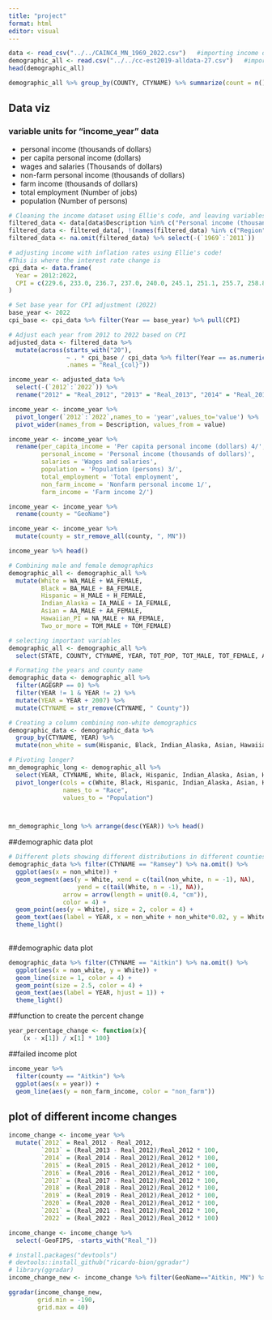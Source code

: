 ```yaml
---
title: "project"
format: html
editor: visual
---
```


```r
data <- read_csv("../../CAINC4_MN_1969_2022.csv")   #importing income dataset
demographic_all <- read.csv("../../cc-est2019-alldata-27.csv")   #importing demographic dataset
head(demographic_all)

demographic_all %>% group_by(COUNTY, CTYNAME) %>% summarize(count = n())
```

## Data viz

### variable units for "income_year" data

-   personal income (thousands of dollars)
-   per capita personal income (dollars)
-   wages and salaries (Thousands of dollars)
-   non-farm personal income (thousands of dollars)
-   farm income (thousands of dollars)
-   total employment (Number of jobs)
-   population (Number of persons)

```r

# Cleaning the income dataset using Ellie's code, and leaving variables 
filtered_data <- data[data$Description %in% c("Personal income (thousands of dollars)", "Per capita personal income (dollars) 4/", "Wages and salaries", "Nonfarm personal income 1/", "Farm income 2/", "Total employment", "Population (persons) 3/"), ]
filtered_data <- filtered_data[, !(names(filtered_data) %in% c("Region", "LineCode", "TableName", "Unit", "IndustryClassification"))]
filtered_data <- na.omit(filtered_data) %>% select(-(`1969`:`2011`))

# adjusting income with inflation rates using Ellie's code!
#This is where the interest rate change is
cpi_data <- data.frame(
  Year = 2012:2022,
  CPI = c(229.6, 233.0, 236.7, 237.0, 240.0, 245.1, 251.1, 255.7, 258.8, 271.0, 292.7) 
)

# Set base year for CPI adjustment (2022)
base_year <- 2022
cpi_base <- cpi_data %>% filter(Year == base_year) %>% pull(CPI)

# Adjust each year from 2012 to 2022 based on CPI
adjusted_data <- filtered_data %>%
  mutate(across(starts_with("20"), 
                ~ . * cpi_base / cpi_data %>% filter(Year == as.numeric(substring(cur_column(), 1, 4))) %>% pull(CPI),
                .names = "Real_{col}"))

income_year <- adjusted_data %>% 
  select(-(`2012`:`2022`)) %>% 
  rename("2012" = "Real_2012", "2013" = "Real_2013", "2014" = "Real_2014", "2015" = "Real_2015", "2016" = "Real_2016", "2017" = "Real_2017", "2018" = "Real_2018", "2019" = "Real_2019", "2020" = "Real_2020", "2021" = "Real_2021", "2022" = "Real_2022")

income_year <- income_year %>% 
  pivot_longer(`2012`:`2022`,names_to = 'year',values_to='value') %>%
  pivot_wider(names_from = Description, values_from = value)

income_year <- income_year %>% 
  rename(per_capita_income = 'Per capita personal income (dollars) 4/',
         personal_income = 'Personal income (thousands of dollars)',
         salaries = 'Wages and salaries',
         population = 'Population (persons) 3/',
         total_employment = 'Total employment',
         non_farm_income = 'Nonfarm personal income 1/',
         farm_income = 'Farm income 2/')

income_year <- income_year %>% 
  rename(county = "GeoName")

income_year <- income_year %>% 
  mutate(county = str_remove_all(county, ", MN"))

income_year %>% head()

```

```r
# Combining male and female demographics
demographic_all <- demographic_all %>%
  mutate(White = WA_MALE + WA_FEMALE,
         Black = BA_MALE + BA_FEMALE,
         Hispanic = H_MALE + H_FEMALE,
         Indian_Alaska = IA_MALE + IA_FEMALE,
         Asian = AA_MALE + AA_FEMALE,
         Hawaiian_PI = NA_MALE + NA_FEMALE,
         Two_or_more = TOM_MALE + TOM_FEMALE)

# selecting important variables
demographic_all <- demographic_all %>% 
  select(STATE, COUNTY, CTYNAME, YEAR, TOT_POP, TOT_MALE, TOT_FEMALE, AGEGRP, White, Black, Hispanic, Indian_Alaska, Asian, Hawaiian_PI, Two_or_more)

# Formating the years and county name
demographic_data <- demographic_all %>% 
  filter(AGEGRP == 0) %>% 
  filter(YEAR != 1 & YEAR != 2) %>% 
  mutate(YEAR = YEAR + 2007) %>%
  mutate(CTYNAME = str_remove(CTYNAME, " County")) 

# Creating a column combining non-white demographics
demographic_data <- demographic_data %>% 
  group_by(CTYNAME, YEAR) %>% 
  mutate(non_white = sum(Hispanic, Black, Indian_Alaska, Asian, Hawaiian_PI, Two_or_more)) %>%   select(-AGEGRP, -STATE)

```

```r
# Pivoting longer?
mn_demographic_long <- demographic_all %>%
  select(YEAR, CTYNAME, White, Black, Hispanic, Indian_Alaska, Asian, Hawaiian_PI, Two_or_more) %>%
  pivot_longer(cols = c(White, Black, Hispanic, Indian_Alaska, Asian, Hawaiian_PI, Two_or_more),
               names_to = "Race",
               values_to = "Population")



mn_demographic_long %>% arrange(desc(YEAR)) %>% head()
```

##demographic data plot
```r
# Different plots showing different distributions in different counties filtered
demographic_data %>% filter(CTYNAME == "Ramsey") %>% na.omit() %>% 
  ggplot(aes(x = non_white)) +
  geom_segment(aes(y = White, xend = c(tail(non_white, n = -1), NA), 
                   yend = c(tail(White, n = -1), NA)),
               arrow = arrow(length = unit(0.4, "cm")),
               color = 4) +
  geom_point(aes(y = White), size = 2, color = 4) +
  geom_text(aes(label = YEAR, x = non_white + non_white*0.02, y = White)) +
  theme_light()
  
```

##demographic data plot
```r
demographic_data %>% filter(CTYNAME == "Aitkin") %>% na.omit() %>% 
  ggplot(aes(x = non_white, y = White)) +
  geom_line(size = 1, color = 4) +
  geom_point(size = 2.5, color = 4) +
  geom_text(aes(label = YEAR, hjust = 1)) +
  theme_light()
```

##function to create the percent change
```r
year_percentage_change <- function(x){
    (x - x[1]) / x[1] * 100}
```

##failed income plot
```r

income_year %>% 
  filter(county == "Aitkin") %>%
  ggplot(aes(x = year)) +
  geom_line(aes(y = non_farm_income, color = "non_farm"))
```

## plot of different income changes
```r
income_change <- income_year %>% 
  mutate(`2012` = Real_2012 - Real_2012,
         `2013` = (Real_2013 - Real_2012)/Real_2012 * 100,
         `2014` = (Real_2014 - Real_2012)/Real_2012 * 100,
         `2015` = (Real_2015 - Real_2012)/Real_2012 * 100,
         `2016` = (Real_2016 - Real_2012)/Real_2012 * 100,
         `2017` = (Real_2017 - Real_2012)/Real_2012 * 100,
         `2018` = (Real_2018 - Real_2012)/Real_2012 * 100,
         `2019` = (Real_2019 - Real_2012)/Real_2012 * 100,
         `2020` = (Real_2020 - Real_2012)/Real_2012 * 100,
         `2021` = (Real_2021 - Real_2012)/Real_2012 * 100,
         `2022` = (Real_2022 - Real_2012)/Real_2012 * 100)

income_change <- income_change %>% 
  select(-GeoFIPS, -starts_with("Real_"))
```


```r
# install.packages("devtools")
# devtools::install_github("ricardo-bion/ggradar")
# library(ggradar)
income_change_new <- income_change %>% filter(GeoName=="Aitkin, MN") %>% select(-GeoName)

ggradar(income_change_new, 
        grid.min = -190,
        grid.max = 40) 
 

```














